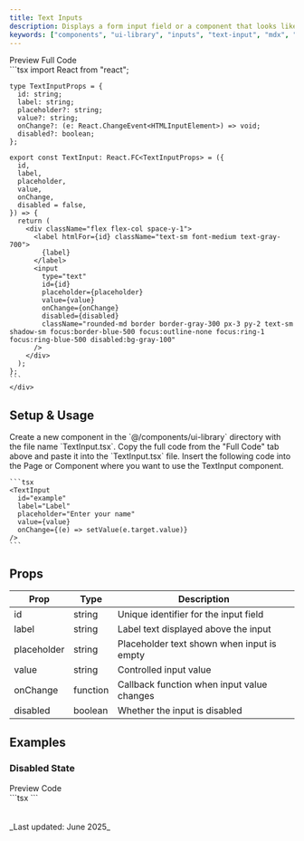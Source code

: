 ```yaml
---
title: Text Inputs
description: Displays a form input field or a component that looks like an input field.
keywords: ["components", "ui-library", "inputs", "text-input", "mdx", "nextjs", "documents"]
---
```




<Tabs defaultValue="preview">
  <TabsList>
    <TabsTrigger value="preview">Preview</TabsTrigger>
    <TabsTrigger value="code">Full Code</TabsTrigger>
  </TabsList>
  <TabsContent value="preview" className="mt-4 justify-center">
    <div className="justify-center h-[20rem] border rounded-md bg-white p-4 flex items-center">
      <TextInput
        id="username"
        label="Username"
        placeholder="Enter your username"
        className="w-full max-w-[50%]"
      />
    </div>
  </TabsContent>
  <TabsContent value="code" className="mt-4">
    <div className="[&_pre]:!my-0">
    ```tsx
    import React from "react";

    type TextInputProps = {
      id: string;
      label: string;
      placeholder?: string;
      value?: string;
      onChange?: (e: React.ChangeEvent<HTMLInputElement>) => void;
      disabled?: boolean;
    };

    export const TextInput: React.FC<TextInputProps> = ({
      id,
      label,
      placeholder,
      value,
      onChange,
      disabled = false,
    }) => {
      return (
        <div className="flex flex-col space-y-1">
          <label htmlFor={id} className="text-sm font-medium text-gray-700">
            {label}
          </label>
          <input
            type="text"
            id={id}
            placeholder={placeholder}
            value={value}
            onChange={onChange}
            disabled={disabled}
            className="rounded-md border border-gray-300 px-3 py-2 text-sm shadow-sm focus:border-blue-500 focus:outline-none focus:ring-1 focus:ring-blue-500 disabled:bg-gray-100"
          />
        </div>
      );
    };
    ```
    </div>
  </TabsContent>
</Tabs>

## Setup & Usage

<Step>
  <StepItem title="Create a new Component">
    Create a new component in the `@/components/ui-library` directory with the file name `TextInput.tsx`.
  </StepItem>

  <StepItem title="Copy the Full Code inside the component">
    Copy the full code from the "Full Code" tab above and paste it into the `TextInput.tsx` file.
  </StepItem>


  <StepItem title="Use the Component">
    Insert the following code into the Page or Component where you want to use the TextInput component.

    ```tsx
    <TextInput
      id="example"
      label="Label"
      placeholder="Enter your name"
      value={value}
      onChange={(e) => setValue(e.target.value)}
    />
    ```
  </StepItem>
</Step>


## Props

| Prop | Type | Description |
|------|------|-------------|
| id | string | Unique identifier for the input field |
| label | string | Label text displayed above the input |
| placeholder | string | Placeholder text shown when input is empty |
| value | string | Controlled input value |
| onChange | function | Callback function when input value changes |
| disabled | boolean | Whether the input is disabled |

## Examples

### Disabled State

<Tabs defaultValue="preview">
  <TabsList>
    <TabsTrigger value="preview">Preview</TabsTrigger>
    <TabsTrigger value="code">Code</TabsTrigger>
  </TabsList>
  <TabsContent value="preview" className="mt-4 justify-center">
    <div className="justify-center h-[20rem] border rounded-md bg-white p-4 flex items-center">
      <TextInput
        id="username"
        label="Username"
        placeholder="Enter your username"
        className="w-full max-w-[50%]"
        disabled={true}
      />
    </div>
  </TabsContent>
  <TabsContent value="code" className="mt-4">
    <div className="[&_pre]:!my-0">
    ```tsx
    <TextInput
      id="username"
      label="Username"
      placeholder="Enter your username"
      disabled={true}
    />
    ```
    </div>
  </TabsContent>
</Tabs>

<br />
<br />
_Last updated: June 2025_